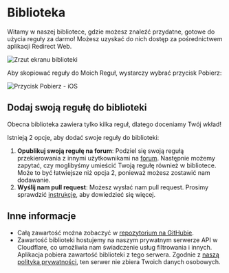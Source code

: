 # Biblioteka

Witamy w naszej bibliotece, gdzie możesz znaleźć przydatne, gotowe do użycia reguły za darmo! Możesz uzyskać do nich dostęp za pośrednictwem aplikacji Redirect Web.

![Zrzut ekranu biblioteki](/img/library-screenshot.webp)

Aby skopiować reguły do Moich Reguł, wystarczy wybrać przycisk Pobierz:

![Przycisk Pobierz - iOS](/img/library-get-button-ios.gif)

## Dodaj swoją regułę do biblioteki

Obecna biblioteka zawiera tylko kilka reguł, dlatego doceniamy Twój wkład!

Istnieją 2 opcje, aby dodać swoje reguły do biblioteki:

1.  **Opublikuj swoją regułę na forum**: Podziel się swoją regułą przekierowania z innymi użytkownikami na [forum](https://github.com/mshibanami/redirect-web/discussions/categories/redirect-rules). Następnie możemy zapytać, czy moglibyśmy umieścić Twoją regułę również w bibliotece. Może to być łatwiejsze niż opcja 2, ponieważ możesz zostawić nam dodawanie.
2.  **Wyślij nam pull request**: Możesz wysłać nam pull request. Prosimy sprawdzić [instrukcje](https://github.com/mshibanami/redirect-web/tree/main/library), aby dowiedzieć się więcej.

## Inne informacje

-   Całą zawartość można zobaczyć w [repozytorium na GitHubie](https://github.com/mshibanami/redirect-web/tree/main/library).
-   Zawartość biblioteki hostujemy na naszym prywatnym serwerze API w Cloudflare, co umożliwia nam świadczenie usług filtrowania i innych. Aplikacja pobiera zawartość biblioteki z tego serwera. Zgodnie z [naszą polityką prywatności](/privacy-policy), ten serwer nie zbiera Twoich danych osobowych.
